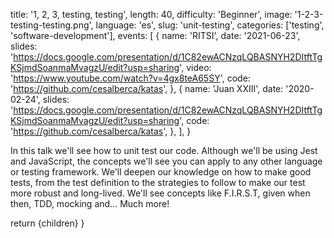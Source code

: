 
  title: '1, 2, 3, testing, testing',
  length: 40,
  difficulty: 'Beginner',
  image: '1-2-3-testing-testing.png',
  language: 'es',
  slug: 'unit-testing',
  categories: ['testing', 'software-development'],
  events: [
    {
      name: 'RITSI',
      date: '2021-06-23',
      slides: 'https://docs.google.com/presentation/d/1C82ewACNzqLQBASNYH2DItftTgKSjmdSoanmaMvagzU/edit?usp=sharing',
      video: 'https://www.youtube.com/watch?v=4gx8teA65SY',
      code: 'https://github.com/cesalberca/katas',
    },
    {
      name: 'Juan XXIII',
      date: '2020-02-24',
      slides: 'https://docs.google.com/presentation/d/1C82ewACNzqLQBASNYH2DItftTgKSjmdSoanmaMvagzU/edit?usp=sharing',
      code: 'https://github.com/cesalberca/katas',
    },
  ],
}

In this talk we'll see how to unit test our code. Although we'll be using Jest and JavaScript, the concepts we'll see you can apply to any other language or testing framework. We'll deepen our knowledge on how to make good tests, from the test definition to the strategies to follow to make our test more robust and long-lived. We'll see concepts like F.I.R.S.T, given when then, TDD, mocking and... Much more!

  return <MdxLayout slug="unit-testing">{children}</MdxLayout>
}
